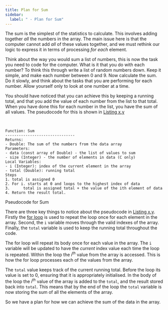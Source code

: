 ```yaml
---
title: Plan for Sum
sidebar:
  label: " - Plan for Sum"
---
```


The sum is the simplest of the statistics to calculate. This involves adding together *all* the numbers in the array. The main issue here is that the computer cannot add *all* of these values together, and we must rethink our logic to express it in terms of processing *for each* element.

Think about the way you would sum a list of numbers, this is now the task you need to code for the computer. What is it that you do with each number? To think this through write a list of random numbers down. Keep it simple, and make each number between 0 and 9. Now calculate the sum. Do it slowly, and think about the tasks that you are performing for each number. Allow yourself only to look at one number at a time.

You should have noticed that you can achieve this by keeping a running total, and that you add the value of each number from the list to that total. When you have done this for each number in the list, you have the sum of all values. The pseudocode for this is shown in [Listing x.y](#ListingSum)

<br/>
<a id="ListingSum"></a>

```
Function: Sum
-------------------------------
Returns:
- Double: The sum of the numbers from the data array
Parameters:
- data (const array of Double) - the list of values to sum
- size (Integer) - the number of elements in data (C only)
Local Variables:
- i (Integer): index of the current element in the array
- total (Double): running total
Steps
1. total is assigned 0
2. For i. starts at 0 and loops to the highest index of data
3.      total is assigned total + the value of the ith element of data
4. Return the result total.
```
<div class="caption">Pseudocode for Sum</div>

There are three key things to notice about the pseudocode in [Listing x.y](#ListingSum). Firstly the [for loop](/book/part-1-instructions/3-control-flow/1-concepts/04-3-for-loop) is used to repeat the loop once for each element in the array. Second, the `i` variable moves through the valid indexes of the array. Finally, the `total` variable is used to keep the running total throughout the code.

The for loop will repeat its body once for each value in the array. The `i` variable will be updated to have the *current* index value each time the loop is repeated. Within the loop the *i<sup>th</sup>* value from the array is accessed. This is how the for loop processes each of the values from the array.

The `total` value keeps track of the current running total. Before the loop its value is set to 0, ensuring that it is appropriately initialised. In the body of the loop the *i<sup>th</sup>* value of the array is added to the `total`, and the result stored back into `total`. This means that by the end of the loop the `total` variable is now storing the sum of all the elements of the array.

So we have a plan for how we can achieve the sum of the data in the array.
